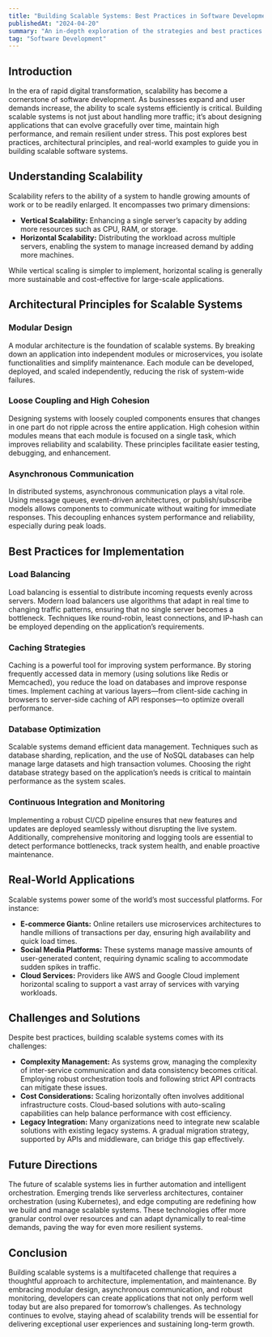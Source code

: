 ```yaml
---
title: "Building Scalable Systems: Best Practices in Software Development"
publishedAt: "2024-04-20"
summary: "An in-depth exploration of the strategies and best practices essential for developing robust, scalable, and maintainable software systems in today’s fast-paced tech environment."
tag: "Software Development"
---
```


## Introduction

In the era of rapid digital transformation, scalability has become a cornerstone of software development. As businesses expand and user demands increase, the ability to scale systems efficiently is critical. Building scalable systems is not just about handling more traffic; it’s about designing applications that can evolve gracefully over time, maintain high performance, and remain resilient under stress. This post explores best practices, architectural principles, and real-world examples to guide you in building scalable software systems.

## Understanding Scalability

Scalability refers to the ability of a system to handle growing amounts of work or to be readily enlarged. It encompasses two primary dimensions:
- **Vertical Scalability:** Enhancing a single server’s capacity by adding more resources such as CPU, RAM, or storage.
- **Horizontal Scalability:** Distributing the workload across multiple servers, enabling the system to manage increased demand by adding more machines.

While vertical scaling is simpler to implement, horizontal scaling is generally more sustainable and cost-effective for large-scale applications.

## Architectural Principles for Scalable Systems

### Modular Design

A modular architecture is the foundation of scalable systems. By breaking down an application into independent modules or microservices, you isolate functionalities and simplify maintenance. Each module can be developed, deployed, and scaled independently, reducing the risk of system-wide failures.

### Loose Coupling and High Cohesion

Designing systems with loosely coupled components ensures that changes in one part do not ripple across the entire application. High cohesion within modules means that each module is focused on a single task, which improves reliability and scalability. These principles facilitate easier testing, debugging, and enhancement.

### Asynchronous Communication

In distributed systems, asynchronous communication plays a vital role. Using message queues, event-driven architectures, or publish/subscribe models allows components to communicate without waiting for immediate responses. This decoupling enhances system performance and reliability, especially during peak loads.

## Best Practices for Implementation

### Load Balancing

Load balancing is essential to distribute incoming requests evenly across servers. Modern load balancers use algorithms that adapt in real time to changing traffic patterns, ensuring that no single server becomes a bottleneck. Techniques like round-robin, least connections, and IP-hash can be employed depending on the application’s requirements.

### Caching Strategies

Caching is a powerful tool for improving system performance. By storing frequently accessed data in memory (using solutions like Redis or Memcached), you reduce the load on databases and improve response times. Implement caching at various layers—from client-side caching in browsers to server-side caching of API responses—to optimize overall performance.

### Database Optimization

Scalable systems demand efficient data management. Techniques such as database sharding, replication, and the use of NoSQL databases can help manage large datasets and high transaction volumes. Choosing the right database strategy based on the application’s needs is critical to maintain performance as the system scales.

### Continuous Integration and Monitoring

Implementing a robust CI/CD pipeline ensures that new features and updates are deployed seamlessly without disrupting the live system. Additionally, comprehensive monitoring and logging tools are essential to detect performance bottlenecks, track system health, and enable proactive maintenance.

## Real-World Applications

Scalable systems power some of the world’s most successful platforms. For instance:
- **E-commerce Giants:** Online retailers use microservices architectures to handle millions of transactions per day, ensuring high availability and quick load times.
- **Social Media Platforms:** These systems manage massive amounts of user-generated content, requiring dynamic scaling to accommodate sudden spikes in traffic.
- **Cloud Services:** Providers like AWS and Google Cloud implement horizontal scaling to support a vast array of services with varying workloads.

## Challenges and Solutions

Despite best practices, building scalable systems comes with its challenges:
- **Complexity Management:** As systems grow, managing the complexity of inter-service communication and data consistency becomes critical. Employing robust orchestration tools and following strict API contracts can mitigate these issues.
- **Cost Considerations:** Scaling horizontally often involves additional infrastructure costs. Cloud-based solutions with auto-scaling capabilities can help balance performance with cost efficiency.
- **Legacy Integration:** Many organizations need to integrate new scalable solutions with existing legacy systems. A gradual migration strategy, supported by APIs and middleware, can bridge this gap effectively.

## Future Directions

The future of scalable systems lies in further automation and intelligent orchestration. Emerging trends like serverless architectures, container orchestration (using Kubernetes), and edge computing are redefining how we build and manage scalable systems. These technologies offer more granular control over resources and can adapt dynamically to real-time demands, paving the way for even more resilient systems.

## Conclusion

Building scalable systems is a multifaceted challenge that requires a thoughtful approach to architecture, implementation, and maintenance. By embracing modular design, asynchronous communication, and robust monitoring, developers can create applications that not only perform well today but are also prepared for tomorrow’s challenges. As technology continues to evolve, staying ahead of scalability trends will be essential for delivering exceptional user experiences and sustaining long-term growth.
